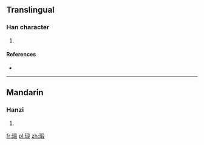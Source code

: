 ==Translingual==

===Han character===
{{Han char|rn=96|rad=玉|as=09|sn=13|four=|canj=一土竹十水 (MGHJE)}}

# {{defn|Han|sort=玉09}}

====References====
* {{Han ref|kx=0737.190|dkj=21121|dj=1148.190|hdz=21127.020|uh=7456|ud=29782}}

----

==Mandarin==

===Hanzi===
{{cmn-hanzi|pin=[[duàn]] ([[duan4]])|wg=tuan<sup>4</sup>}}

# {{defn|lang=cmn|sort=玉09}}

[[fr:瑖]]
[[pl:瑖]]
[[zh:瑖]]